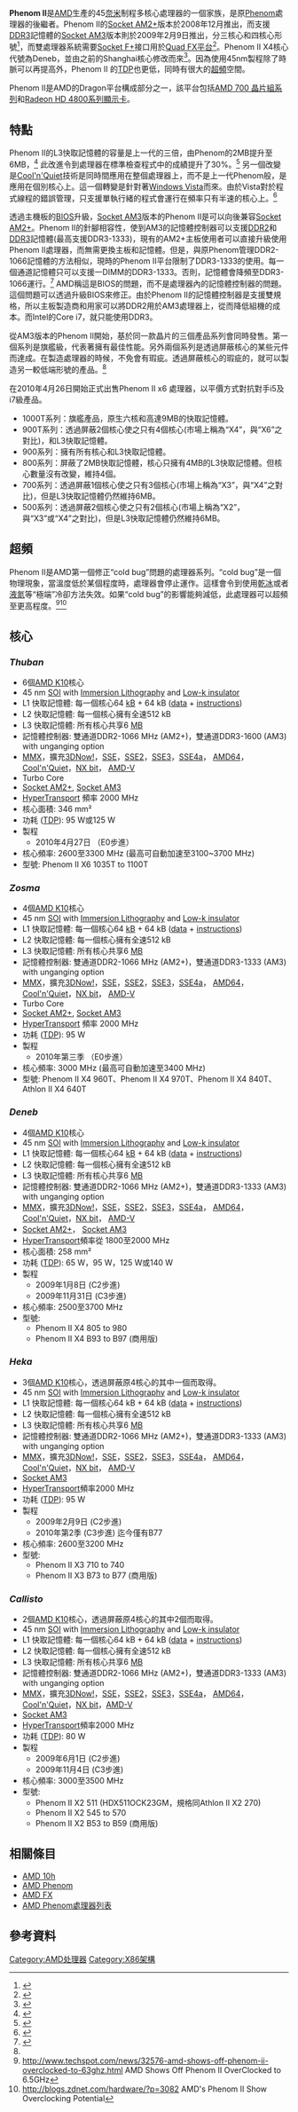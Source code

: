 {{update|time=2014-05-23T03:19:35+00:00}}
{{noteTA|G1=IT}}
{{Infobox Computer Hardware Cpu
| name = AMD Phenom II
| image = Amd-phenon-ii.logo.png
| caption =
| produced-start = 2008年
| produced-end = 今
| slowest = 2.5
| fastest = 3.7
| hypertransport-slowest = 1.8
| hypertransport-fastest = 2
| hypertransport-slow-unit =GHz
| hypertransport-fast-unit =GHz
| size-from = 45nm
| size-to =
| soldby = [[AMD|AMD]]
| designfirm = [[AMD|AMD]]
| manuf1 = [[GlobalFoundries|GlobalFoundries]]
| core1 = Thuban (X6)
| core2 = Zosma (X4)
| core3 = Deneb (X4)
| core4 = Heka (X3)
| core5 = Callisto (X2)
| sock1 = [[Socket_AM2+|Socket AM2+]]
| sock2 = [[Socket_AM3|Socket AM3]]
| pack1 =
| arch = [[x86|x86]], [[x86-64|x86-64]], [[MMX_(instruction_set)|MMX]], [[Streaming_SIMD_Extensions|SSE]], [[SSE2|SSE2]], [[SSE3|SSE3]], [[SSE4a|SSE4a]], [[AMD-V|AMD-V]]
| microarch = [[AMD_10h|AMD 10h]]
| numcores = 2, 3, 4 or 6
}}
'''Phenom II'''是[[AMD|AMD]]生產的45[[奈米|奈米]]制程多核心處理器的一個家族，是原[[Phenom|Phenom]]處理器的後繼者。Phenom II的[[Socket_AM2+|Socket AM2+]]版本於2008年12月推出，而支援[[DDR3|DDR3]]記憶體的[[Socket_AM3|Socket AM3]]版本則於2009年2月9日推出，分三核心和四核心形號<ref name="anandtech3512">{{Cite web |url=http://anandtech.com/cpuchipsets/showdoc.aspx?i=3512 |title=存档副本 |accessdate=2009-05-21 |archive-date=2009-05-11 |archive-url=https://web.archive.org/web/20090511072511/http://www.anandtech.com/cpuchipsets/showdoc.aspx?i=3512 |dead-url=no }}</ref>，而雙處理器系統需要[[Socket_F+|Socket F+]]接口用於[[AMD_Quad_FX平台|Quad FX平台]]<ref name="dailytech-070702">{{cite web | url=http://www.dailytech.com/article.aspx?newsid=7913 | title=AMD Second-Generation 'Stars' Plans Unveiled | author=Anh Tuan Huynh | date=July 2, 2007 | accessdate=2007-11-26 | publisher=DailyTech | deadurl=yes | archiveurl=https://web.archive.org/web/20070909044452/http://www.dailytech.com/article.aspx?newsid=7913 | archivedate=2007-09-09 }}</ref>。Phenom II X4核心代號為Deneb，並由之前的Shanghai核心修改而來<ref>{{Cite web |url=http://www.cpu-world.com/info/AMD/K10_stepping_codes.html |title=Stepping codes of AMD K10 microprocessors |accessdate=2013-03-17 |archive-date=2013-02-25 |archive-url=https://web.archive.org/web/20130225080807/http://www.cpu-world.com/info/AMD/K10_stepping_codes.html |dead-url=no }}</ref>。因為使用45nm製程除了時脈可以再提高外，Phenom II 的[[TDP|TDP]]也更低，同時有很大的[[超頻|超頻]]空間。

Phenom II是AMD的Dragon平台構成部分之一，該平台包括[[AMD_700_晶片組系列|AMD 700 晶片組系列]]和[[Radeon_R700#Radeon_HD_4800|Radeon HD 4800系列]][[顯示卡|顯示卡]]。

== 特點 ==
Phenom II的L3快取記憶體的容量是上一代的三倍，由Phenom的2MB提升至6MB，<ref>{{Cite web |url=http://www.anandtech.com/cpuchipsets/showdoc.aspx?i=3492&p=3 |title=存档副本 |accessdate=2009-05-21 |archive-date=2009-05-14 |archive-url=https://web.archive.org/web/20090514085522/http://www.anandtech.com/cpuchipsets/showdoc.aspx?i=3492&p=3 |dead-url=no }}</ref> 此改進令到處理器在標準檢查程式中的成績提升了30%。<ref>{{Cite web |url=http://www.anandtech.com/cpuchipsets/showdoc.aspx?i=3492&p=9 |title=存档副本 |accessdate=2009-05-21 |archive-date=2009-05-27 |archive-url=https://web.archive.org/web/20090527184411/http://anandtech.com/cpuchipsets/showdoc.aspx?i=3492&p=9 |dead-url=no }}</ref> 另一個改變是[[Cool'n'Quiet|Cool'n'Quiet]]技術是同時間應用在整個處理器上，而不是上一代Phenom般，是應用在個別核心上。這一個轉變是針對著[[Windows_Vista|Windows Vista]]而來。由於Vista對於程式線程的錯誤管理，只支援單執行緒的程式會運行在頻率只有半速的核心上。<ref>{{Cite web |url=http://www.anandtech.com/cpuchipsets/showdoc.aspx?i=3492&p=6 |title=存档副本 |accessdate=2009-05-21 |archive-date=2009-05-10 |archive-url=https://web.archive.org/web/20090510035109/http://www.anandtech.com/cpuchipsets/showdoc.aspx?i=3492&p=6 |dead-url=no }}</ref>

透過主機板的[[BIOS|BIOS]]升級，[[Socket_AM3|Socket AM3]]版本的Phenom II是可以向後兼容[[Socket_AM2+|Socket AM2+]]。Phenom II的針腳相容性，使到AM3的記憶體控制器可以支援[[DDR2|DDR2]]和[[DDR3|DDR3]]記憶體(最高支援DDR3-1333)，現有的AM2+主板使用者可以直接升級使用Phenom II處理器，而無需更換主板和記憶體。但是，與原Phenom管理DDR2-1066記憶體的方法相似，現時的Phenom II平台限制了DDR3-1333的使用。每一個通道記憶體只可以支援一DIMM的DDR3-1333。否則，記憶體會降頻至DDR3-1066運行。<ref>{{cite web |url=http://www.fudzilla.com/index.php?option=com_content&task=view&id=12033&Itemid=1 |title=存档副本 |accessdate=2009-04-13 |deadurl=yes |archiveurl=https://web.archive.org/web/20090330152725/http://www.fudzilla.com/index.php?option=com_content&task=view&id=12033&Itemid=1 |archivedate=2009-03-30 }}</ref> AMD稱這是BIOS的問題，而不是處理器內的記憶體控制器的問題。這個問題可以透過升級BIOS來修正。由於Phenom II的記憶體控制器是支援雙規格，所以主板製造商和用家可以將DDR2用於AM3處理器上，從而降低組機的成本。而Intel的Core i7，就只能使用DDR3。

從AM3版本的Phenom II開始，基於同一款晶片的三個產品系列會同時發售。第一個系列是旗艦級，代表著擁有最佳性能。另外兩個系列是透過屏蔽核心的某些元件而達成。在製造處理器的時候，不免會有瑕疵。透過屏蔽核心的瑕疵的，就可以製造另一較低端形號的產品。<ref name="anandtech3512" />

在2010年4月26日開始正式出售Phenom II x6 處理器，以平價方式對抗對手i5及i7級產品。

* 1000T系列：旗艦產品，原生六核和高達9MB的快取記憶體。
* 900T系列：透過屏蔽2個核心使之只有4個核心(市場上稱為“X4”，與“X6”之對比)，和L3快取記憶體。 
* 900系列：擁有所有核心和L3快取記憶體。
* 800系列：屏蔽了2MB快取記憶體，核心只擁有4MB的L3快取記憶體。但核心數量沒有改變，維持4個。
* 700系列：透過屏蔽1個核心使之只有3個核心(市場上稱為“X3”，與“X4”之對比)，但是L3快取記憶體仍然維持6MB。
* 500系列：透過屏蔽2個核心使之只有2個核心(市場上稱為“X2”，與“X3”或“X4”之對比)，但是L3快取記憶體仍然維持6MB。

== 超頻 ==
Phenom II是AMD第一個修正“cold bug”問題的處理器系列。“cold bug”是一個物理現象，當溫度低於某個程度時，處理器會停止運作。這樣會令到使用[[乾冰|乾冰]]或者[[液氮|液氮]]等“極端”冷卻方法失效。如果“cold bug”的影響能夠減低，此處理器可以超頻至更高程度。<ref>http://www.techspot.com/news/32576-amd-shows-off-phenom-ii-overclocked-to-63ghz.html {{Wayback|url=http://www.techspot.com/news/32576-amd-shows-off-phenom-ii-overclocked-to-63ghz.html |date=20090416151212 }} AMD Shows Off Phenom II OverClocked to 6.5GHz</ref><ref>http://blogs.zdnet.com/hardware/?p=3082 {{Wayback|url=http://blogs.zdnet.com/hardware/?p=3082 |date=20090115034731 }} AMD's Phenom II Show Overclocking Potential</ref>

== 核心 ==
=== ''Thuban'' ===
* 6個[[AMD_K10|AMD K10]]核心
* 45 nm [[Silicon_on_Insulator|SOI]] with [[Immersion_lithography|Immersion Lithography]] and [[Low-k_dielectric|Low-k insulator]]
* L1 快取記憶體: 每一個核心64 [[Kilobyte|kB]] + 64 kB ([[Data_(computing)|data]] + [[Instruction_(computer_science)|instructions]])
* L2 快取記憶體: 每一個核心擁有全速512 kB
* L3 快取記憶體: 所有核心共享6 [[MB|MB]]
* 記憶體控制器: 雙通道DDR2-1066 MHz (AM2+)，雙通道DDR3-1600 (AM3) with unganging option
* [[MMX|MMX]]，擴充[[3DNow!|3DNow!]]，[[SSE|SSE]]，[[SSE2|SSE2]]，[[SSE3|SSE3]]，[[SSE4a|SSE4a]]， [[AMD64|AMD64]]，[[Cool'n'Quiet|Cool'n'Quiet]]，[[NX_bit|NX bit]]， [[AMD-V|AMD-V]]
* Turbo Core
* [[Socket_AM2+|Socket AM2+]], [[Socket_AM3|Socket AM3]]
* [[HyperTransport|HyperTransport]] 頻率 2000 MHz
* 核心面積: 346 mm²
* 功耗 ([[Thermal_Design_Power|TDP]]): 95 W或125 W
* 製程 
** 2010年4月27日 （E0步進） 
* 核心頻率: 2600至3300 MHz (最高可自動加速至3100~3700 MHz)
* 型號: Phenom II X6 1035T to 1100T

=== ''Zosma'' ===
* 4個[[AMD_K10|AMD K10]]核心
* 45 nm [[Silicon_on_Insulator|SOI]] with [[Immersion_lithography|Immersion Lithography]] and [[Low-k_dielectric|Low-k insulator]]
* L1 快取記憶體: 每一個核心64 [[Kilobyte|kB]] + 64 kB ([[Data_(computing)|data]] + [[Instruction_(computer_science)|instructions]])
* L2 快取記憶體: 每一個核心擁有全速512 kB
* L3 快取記憶體: 所有核心共享6 [[MB|MB]]
* 記憶體控制器: 雙通道DDR2-1066 MHz (AM2+)，雙通道DDR3-1333 (AM3) with unganging option
* [[MMX|MMX]]，擴充[[3DNow!|3DNow!]]，[[SSE|SSE]]，[[SSE2|SSE2]]，[[SSE3|SSE3]]，[[SSE4a|SSE4a]]， [[AMD64|AMD64]]，[[Cool'n'Quiet|Cool'n'Quiet]]，[[NX_bit|NX bit]]， [[AMD-V|AMD-V]]
* Turbo Core
* [[Socket_AM2+|Socket AM2+]], [[Socket_AM3|Socket AM3]]
* [[HyperTransport|HyperTransport]] 頻率 2000 MHz
* 功耗 ([[Thermal_Design_Power|TDP]]): 95 W
* 製程 
** 2010年第三季 （E0步進） 
* 核心頻率: 3000 MHz (最高可自動加速至3400 MHz)
* 型號: Phenom II X4 960T、Phenom II X4 970T、Phenom II X4 840T、Athlon II X4 640T

=== ''Deneb'' ===
* 4個[[AMD_K10|AMD K10]]核心
* 45 nm [[Silicon_on_Insulator|SOI]] with [[Immersion_lithography|Immersion Lithography]] and [[Low-k_dielectric|Low-k insulator]]
* L1 快取記憶體: 每一個核心64 [[Kilobyte|kB]] + 64 kB ([[Data_(computing)|data]] + [[Instruction_(computer_science)|instructions]])
* L2 快取記憶體: 每一個核心擁有全速512 kB
* L3 快取記憶體: 所有核心共享6 [[MB|MB]]
* 記憶體控制器: 雙通道DDR2-1066 MHz (AM2+)，雙通道DDR3-1333 (AM3) with unganging option
* [[MMX|MMX]]，擴充[[3DNow!|3DNow!]]，[[SSE|SSE]]，[[SSE2|SSE2]]，[[SSE3|SSE3]]，[[SSE4a|SSE4a]]， [[AMD64|AMD64]]，[[Cool'n'Quiet|Cool'n'Quiet]]，[[NX_bit|NX bit]]， [[AMD-V|AMD-V]]
* [[Socket_AM2+|Socket AM2+]]， [[Socket_AM3|Socket AM3]]
* [[HyperTransport|HyperTransport]]頻率從 1800至2000 MHz
* 核心面積: 258 mm²
* 功耗 ([[Thermal_Design_Power|TDP]]): 65 W，95 W，125 W或140 W
* 製程
** 2009年1月8日 (C2步進)
** 2009年11月31日 (C3步進)
* 核心頻率: 2500至3700 MHz
* 型號: 
** Phenom II X4 805 to 980
** Phenom II X4 B93 to B97 (商用版)

=== ''Heka'' ===
* 3個[[AMD_K10|AMD K10]]核心，透過屏蔽原4核心的其中一個而取得。
* 45 nm [[Silicon_on_Insulator|SOI]] with [[Immersion_lithography|Immersion Lithography]] and [[Low-k_dielectric|Low-k insulator]]
* L1 快取記憶體: 每一個核心64 kB + 64 kB ([[Data_(computing)|data]] + [[Instruction_(computer_science)|instructions]])
* L2 快取記憶體: 每一個核心擁有全速512 kB
* L3 快取記憶體: 所有核心共享6 [[MB|MB]]
* 記憶體控制器: 雙通道DDR2-1066 MHz (AM2+)，雙通道DDR3-1333 (AM3) with unganging option
* [[MMX|MMX]]，擴充[[3DNow!|3DNow!]]，[[SSE|SSE]]，[[SSE2|SSE2]]，[[SSE3|SSE3]]，[[SSE4a|SSE4a]]， [[AMD64|AMD64]]，[[Cool'n'Quiet|Cool'n'Quiet]]，[[NX_bit|NX bit]]， [[AMD-V|AMD-V]]
* [[Socket_AM3|Socket AM3]]
* [[HyperTransport|HyperTransport]]頻率2000 MHz
* 功耗 ([[Thermal_Design_Power|TDP]]): 95 W
* 製程 
** 2009年2月9日 (C2步進)
** 2010年第2季  (C3步進) 迄今僅有B77
* 核心頻率: 2600至3200 MHz
* 型號: 
** Phenom II X3 710 to 740
** Phenom II X3 B73 to B77 (商用版)

=== ''Callisto'' ===
* 2個[[AMD_K10|AMD K10]]核心，透過屏蔽原4核心的其中2個而取得。
* 45 nm [[Silicon_on_Insulator|SOI]] with [[Immersion_lithography|Immersion Lithography]] and [[Low-k_dielectric|Low-k insulator]]
* L1 快取記憶體: 每一個核心64 kB + 64 kB ([[Data_(computing)|data]] + [[Instruction_(computer_science)|instructions]])
* L2 快取記憶體: 每一個核心擁有全速512 kB
* L3 快取記憶體: 所有核心共享6 [[MB|MB]]
* 記憶體控制器: 雙通道DDR2-1066 MHz (AM2+)，雙通道DDR3-1333 (AM3) with unganging option
* [[MMX|MMX]]，擴充[[3DNow!|3DNow!]]，[[SSE|SSE]]，[[SSE2|SSE2]]，[[SSE3|SSE3]]，[[SSE4a|SSE4a]]， [[AMD64|AMD64]]，[[Cool'n'Quiet|Cool'n'Quiet]]，[[NX_bit|NX bit]]，[[AMD-V|AMD-V]]
* [[Socket_AM3|Socket AM3]]
* [[HyperTransport|HyperTransport]]頻率2000 MHz
* 功耗 ([[Thermal_Design_Power|TDP]]): 80 W
* 製程 
** 2009年6月1日 (C2步進)
** 2009年11月4日 (C3步進)
* 核心頻率: 3000至3500 MHz
* 型號: 
** Phenom II X2 511 (HDX511OCK23GM，規格同Athlon II X2 270)
** Phenom II X2 545 to 570
** Phenom II X2 B53 to B59 (商用版)

== 相關條目 ==
* [[AMD_10h|AMD 10h]]
* [[AMD_Phenom|AMD Phenom]]
* [[AMD_FX|AMD FX]]
* [[AMD_Phenom處理器列表|AMD Phenom處理器列表]]

== 參考資料 ==
{{reflist|2}}

{{AMD 處理器列表}}

[[Category:AMD处理器|Category:AMD处理器]]
[[Category:X86架構|Category:X86架構]]